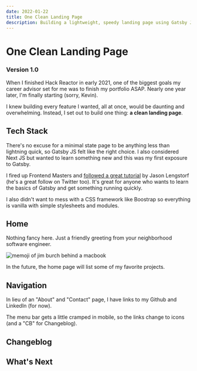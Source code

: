 ```yaml
---
date: 2022-01-22
title: One Clean Landing Page
description: Building a lightweight, speedy landing page using Gatsby JS.
---
```


# One Clean Landing Page

### Version 1.0

When I finished Hack Reactor in early 2021, one of the biggest goals my career advisor set for me was to finish my portfolio ASAP. Nearly one year later, I'm finally starting (sorry, Kevin).

I knew building every feature I wanted, all at once, would be daunting and overwhelming. Instead, I set out to build one thing: **a clean landing page**.

## Tech Stack

There's no excuse for a minimal state page to be anything less than lightning quick, so Gatsby JS felt like the right choice. I also considered Next JS but wanted to learn something new and this was my first exposure to Gatsby.

I fired up Frontend Masters and [followed a great tutorial](https://frontendmasters.com/courses/gatsby-v2/) by Jason Lengstorf (he's a great follow on Twitter too). It's great for anyone who wants to learn the basics of Gatsby and get something running quickly.

I also didn't want to mess with a CSS framework like Boostrap so everything is vanilla with simple stylesheets and modules.

## Home

Nothing fancy here. Just a friendly greeting from your neighborhood software engineer.

![memoji of jim burch behind a macbook](../../images/memoji.png)

In the future, the home page will list some of my favorite projects.

## Navigation

In lieu of an "About" and "Contact" page, I have links to my Github and LinkedIn (for now).

The menu bar gets a little cramped in mobile, so the links change to icons (and a "CB" for Changeblog).

## Changeblog

## What's Next
